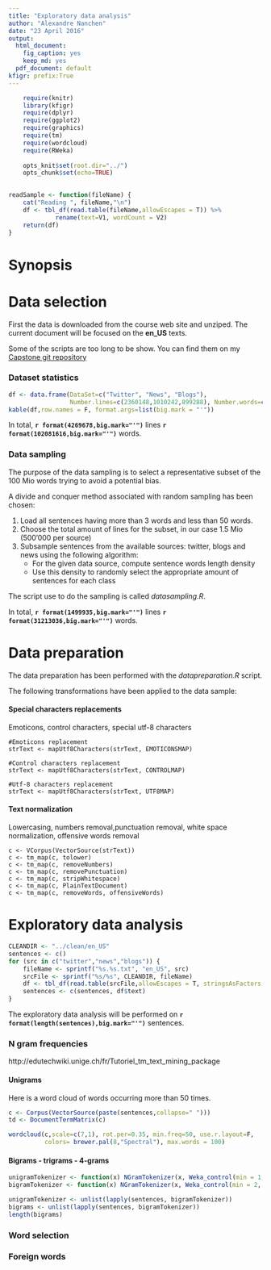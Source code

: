 ```yaml
---
title: "Exploratory data analysis"
author: "Alexandre Nanchen"
date: "23 April 2016"
output:
  html_document:
    fig_caption: yes
    keep_md: yes
  pdf_document: default
kfigr: prefix:True
---
```


```r
    require(knitr)
    library(kfigr)
    require(dplyr)
    require(ggplot2)
    require(graphics)
    require(tm)
    require(wordcloud)
    require(RWeka)
    
    opts_knit$set(root.dir="../")
    opts_chunk$set(echo=TRUE)
    
```

```r
readSample <- function(fileName) {
    cat("Reading ", fileName,"\n")
    df <- tbl_df(read.table(fileName,allowEscapes = T)) %>%
             rename(text=V1, wordCount = V2)
    return(df)
}
```

# Synopsis


# Data selection
First the data is downloaded from the course web site and unziped.
The current document will be focused on the **en_US** texts.

Some of the scripts are too long to be show. You can find them on my 
[Capstone git repository](https://github.com/alexnanchen/datascience-capstone-project.git)

### Dataset statistics
```r
df <- data.frame(DataSet=c("Twitter", "News", "Blogs"), 
                 Number.lines=c(2360148,1010242,899288), Number.words=c(30374206,34372720,37334690))
kable(df,row.names = F, format.args=list(big.mark = "'"))
```

In total, **`r format(4269678,big.mark="'")`** lines **`r format(102081616,big.mark="'")`** words.

### Data sampling
The purpose of the data sampling is to select a representative subset of the 100 Mio words trying to avoid a potential
bias.

A divide and conquer method associated with random sampling has been chosen:

1. Load all sentences having more than 3 words and less than 50 words.
1. Choose the total amount of lines for the subset, in our case 1.5 Mio (500'000 per source)
2. Subsample sentences from the available sources: twitter, blogs and news using the following algorithm:
    - For the given data source, compute sentence words length density
    - Use this density to randomly select the appropriate amount of sentences for each class

The script use to do the sampling is called *datasampling.R*.

In total, **`r format(1499935,big.mark="'")`** lines **`r format(31213036,big.mark="'")`** words.

# Data preparation
The data preparation has been performed with the *datapreparation.R* script.

The following transformations have been applied to the data sample:

#### Special characters replacements
Emoticons, control characters, special utf-8 characters
```
#Emoticons replacement
strText <- mapUtf8Characters(strText, EMOTICONSMAP)

#Control characters replacement
strText <- mapUtf8Characters(strText, CONTROLMAP)

#Utf-8 characters replacement
strText <- mapUtf8Characters(strText, UTF8MAP)
```

#### Text normalization
Lowercasing, numbers removal,punctuation removal, white space normalization, offensive words removal
```
c <- VCorpus(VectorSource(strText))
c <- tm_map(c, tolower)
c <- tm_map(c, removeNumbers)
c <- tm_map(c, removePunctuation)
c <- tm_map(c, stripWhitespace)
c <- tm_map(c, PlainTextDocument)
c <- tm_map(c, removeWords, offensiveWords)
```

# Exploratory data analysis
```r
CLEANDIR <- "../clean/en_US"
sentences <- c()
for (src in c("twitter","news","blogs")) {
    fileName <- sprintf("%s.%s.txt", "en_US", src)
    srcFile <- sprintf("%s/%s", CLEANDIR, fileName)
    df <- tbl_df(read.table(srcFile,allowEscapes = T, stringsAsFactors = F)) %>% rename(text=V1)
    sentences <- c(sentences, df$text)
}
```
The exploratory data analysis will be performed on **`r format(length(sentences),big.mark="'")`** sentences.

### N gram frequencies
http://edutechwiki.unige.ch/fr/Tutoriel_tm_text_mining_package

#### Unigrams
Here is a word cloud of words occurring more than 50 times.
```r
c <- Corpus(VectorSource(paste(sentences,collapse=" ")))
td <- DocumentTermMatrix(c)

wordcloud(c,scale=c(7,1), rot.per=0.35, min.freq=50, use.r.layout=F,
          colors= brewer.pal(8,"Spectral"), max.words = 100)
```

#### Bigrams - trigrams - 4-grams
```r
unigramTokenizer <- function(x) NGramTokenizer(x, Weka_control(min = 1, max = 1))
bigramTokenizer <- function(x) NGramTokenizer(x, Weka_control(min = 2, max = 2))

unigramTokenizer <- unlist(lapply(sentences, bigramTokenizer))
bigrams <- unlist(lapply(sentences, bigramTokenizer))
length(bigrams)

```

### Word selection

### Foreign words

```r

```

